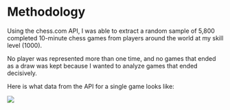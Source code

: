 # Methodology

Using the chess.com API, I was able to extract a random sample of 5,800 completed 10-minute chess games from players around the world at my skill level (1000).

No player was represented more than one time, and no games that ended as a draw was kept because I wanted to analyze games that ended decisively.

Here is what data from the API for a single game looks like:

![](https://jamesfaber.github.io/Testing/API_Response.PNG)

